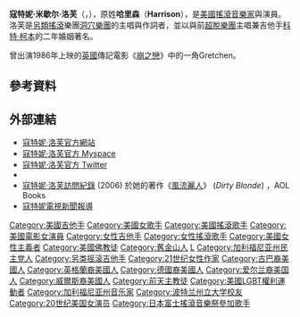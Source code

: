 {{noteTA
|G1=Show
|1=zh-cn:科特妮; zh-tw:寇特妮;
|2=zh-hans:乐队; zh-hant:樂團;
}}
{{Expand language|en|status=yes}}
{{Infobox musical artist
| Name = 寇特妮·洛芙
| Img = Life Ball 2014 Courtney Love Crop.png
| Img_capt = 寇特妮·洛芙，2014年。
| Background = 女歌手
| Birth_name = Courtney Michelle Harrison
| Born = {{birth date and age|mf=yes|1964|7|9}}<br />{{USA}}[[加州|加州]][[舊金山|舊金山]]聖芳濟各紀念醫院
| Died = 
| Years_active = 1983年–至今
| spouse = [[科特·柯本|科特·柯本]] (1992-1994) (夫逝) 
| children = [[弗朗西丝·比恩·科本|弗朗西丝·比恩·科本]] (1992年8月18日出生) 
| Occupation = [[歌手|歌手]]、[[作詞家|作詞家]]、[[唱片製作人|音樂製作人]]、[[電影製作人|電影製作人]]、[[演員|演員]]
| Instrument = [[主唱|主唱]]、[[吉他|吉他]]、[[貝斯吉他|貝斯吉他]]
| Genre = [[另類搖滾|另類搖滾]]、[[龐克搖滾|龐克搖滾]]、[[油漬搖滾|油漬搖滾]]、[[噪音搖滾|噪音搖滾]]、[[強力流行|強力流行]]
| Label = [[同情唱片|同情唱片]]、[[卡洛林唱片|卡洛林]]、[[DGC唱片|DGC]] / [[吉芬唱片|吉芬]]、[[環球音樂|環球]]、[[維京唱片|維京]]、[[奶黃唱片|奶黃]]
| Associated_acts = [[洞穴樂團|洞穴樂團]] <br />[[玩偶國孩子樂團|玩偶國孩子樂團]]<br /> [[異教徒嬰兒樂團|異教徒嬰兒樂團]]<br />[[信仰破滅樂團|信仰破滅樂團]]<br />[[超脫樂團|超脫樂團]]<br />[[艾蜜莉·奧登|艾蜜莉·奧登]]
| URL = [http://www.courtneylove.com/ CourtneyLove.com]
}}
'''寇特妮·米歇尔·洛芙'''（{{lang-en|Courtney Michelle Love}}，{{bd|1964年|7月9日}}），原姓'''哈里森'''（'''Harrison'''），是[[美國|美國]][[搖滾樂|搖滾]][[音樂家|音樂家]]與演員。洛芙是[[另類搖滾|另類搖滾]]樂團[[洞穴樂團|洞穴樂團]]的主唱與作詞者，並以與前[[超脫樂團|超脫樂團]]主唱兼吉他手[[科特·柯本|科特·柯本]]的二年婚姻著名。

曾出演1986年上映的[[英國|英國]]傳記電影《[[崩之戀|崩之戀]]》中的一角Gretchen。

== 參考資料 ==
{{reflist|2|colwidth=30em}}

== 外部連結 ==
{{Commonscat|Courtney Love}}
*[http://www.courtneylove.com/ 寇特妮·洛芙官方網站]{{Wayback|url=http://www.courtneylove.com/ |date=20100208192518 }}
*[http://www.myspace.com/courtneylove 寇特妮·洛芙官方 Myspace]{{Wayback|url=http://www.myspace.com/courtneylove |date=20090816161603 }}
*[http://www.twitter.com/courtneylover79 寇特妮·洛芙官方 Twitter]{{Wayback|url=http://www.twitter.com/courtneylover79 |date=20090802205320 }}
*{{Imdb name|id=0001482}}
*[http://books.aol.com/feature/_a/interview-with-courtney-love/20061114180409990001 寇特妮·洛芙訪問紀錄]{{Wayback|url=http://books.aol.com/feature/_a/interview-with-courtney-love/20061114180409990001 |date=20071217205537 }} (2006) 於她的著作《[[風流麗人|風流麗人]]》 (''Dirty Blonde'') ，AOL Books
*[https://web.archive.org/web/20090109131959/http://www.courttv.com/trials/love/ 寇特妮電視新聞報導]

{{Authority control}}
{{DEFAULTSORT:Love, Courtney}}

[[Category:美國吉他手|Category:美國吉他手]]
[[Category:美國女歌手|Category:美國女歌手]]
[[Category:美國搖滾歌手|Category:美國搖滾歌手]]
[[Category:美國電影女演員|Category:美國電影女演員]]
[[Category:女性吉他手|Category:女性吉他手]]
[[Category:女性搖滾歌手|Category:女性搖滾歌手]]
[[Category:美國女性主義者|Category:美國女性主義者]]
[[Category:美國佛教徒|Category:美國佛教徒]]
[[Category:舊金山人|Category:舊金山人]]
[[Category:美國另類搖滾音樂家|L]]
[[Category:加利福尼亚州民主党人|Category:加利福尼亚州民主党人]]
[[Category:另类摇滚吉他手|Category:另类摇滚吉他手]]
[[Category:21世纪女性作家|Category:21世纪女性作家]]
[[Category:古巴裔美國人|Category:古巴裔美國人]]
[[Category:英格蘭裔美國人|Category:英格蘭裔美國人]]
[[Category:德國裔美國人|Category:德國裔美國人]]
[[Category:爱尔兰裔美国人|Category:爱尔兰裔美国人]]
[[Category:威爾斯裔美國人|Category:威爾斯裔美國人]]
[[Category:前天主教徒|Category:前天主教徒]]
[[Category:美國LGBT權利運動者|Category:美國LGBT權利運動者]]
[[Category:加利福尼亚州音乐家|Category:加利福尼亚州音乐家]]
[[Category:波特兰州立大学校友|Category:波特兰州立大学校友]]
[[Category:20世纪美国女演员|Category:20世纪美国女演员]]
[[Category:日本富士搖滾音樂祭參加歌手|Category:日本富士搖滾音樂祭參加歌手]]